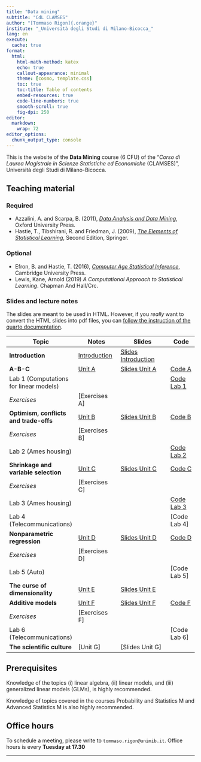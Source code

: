 ```yaml
---
title: "Data mining"
subtitle: "CdL CLAMSES"
author: "[Tommaso Rigon]{.orange}"
institute: "_Università degli Studi di Milano-Bicocca_"
lang: en
execute:
  cache: true
format:
  html:
    html-math-method: katex
    echo: true
    callout-appearance: minimal
    theme: [cosmo, template.css]
    toc: true
    toc-title: Table of contents
    embed-resources: true
    code-line-numbers: true
    smooth-scroll: true
    fig-dpi: 250
editor: 
  markdown: 
    wrap: 72
editor_options: 
  chunk_output_type: console
---
```


This is the website of the **Data Mining** course (6 CFU) of the "*Corso
di Laurea Magistrale in Scienze Statistiche ed Economiche* (CLAMSES)",
Università degli Studi di Milano-Bicocca.

## Teaching material

### Required

-   Azzalini, A. and Scarpa, B. (2011), [*Data Analysis and Data
    Mining*](http://azzalini.stat.unipd.it/Book-DM/), Oxford University
    Press.
-   Hastie, T., Tibshirani, R. and Friedman, J. (2009), [*The Elements
    of Statistical Learning*](https://hastie.su.domains/ElemStatLearn/),
    Second Edition, Springer.

### Optional

-   Efron, B. and Hastie, T. (2016), [*Computer Age Statistical
    Inference*](https://hastie.su.domains/CASI/), Cambridge University
    Press.
-   Lewis, Kane, Arnold (2019) *A Computational Approach to Statistical
    Learning*. Chapman And Hall/Crc.

### Slides and lecture notes

The slides are meant to be used in HTML. However, if you *really* want
to convert the HTML slides into pdf files, you can [follow the
instruction of the quarto
documentation](https://quarto.org/docs/presentations/revealjs/presenting.html#print-to-pdf).

| Topic                                  | Notes                                | Slides                                             | Code                      |
|----------------------------------------|--------------------------------------|----------------------------------------------------|---------------------------|
| **Introduction**                       | [Introduction](slides/un_intro.html) | [Slides Introduction](slides/un_intro_slides.html) |                           |
| **A-B-C**                              | [Unit A](slides/un_A.html)           | [Slides Unit A](slides/un_A_slides.html)           | [Code A](code/un_A.R)     |
| Lab 1 (Computations for linear models) |                                      |                                                    | [Code Lab 1](code/lab1.R) |
| *Exercises*                            | \[Exercises A\]                      |                                                    |                           |
| **Optimism, conflicts and trade-offs** | [Unit B](slides/un_B.html)           | [Slides Unit B](slides/un_B_slides.html)           | [Code B](code/un_B.R)     |
| *Exercises*                            | \[Exercises B\]                      |                                                    |                           |
| Lab 2 (Ames housing)                   |                                      |                                                    | [Code Lab 2](code/lab2.R) |
| **Shrinkage and variable selection**   | [Unit C](slides/un_C.html)           | [Slides Unit C](slides/un_C_slides.html)           | [Code C](code/un_C.R)     |
| *Exercises*                            | \[Exercises C\]                      |                                                    |                           |
| Lab 3 (Ames housing)                   |                                      |                                                    | [Code Lab 3](code/lab3.R) |
| Lab 4 (Telecommunications)                                 |                                      |                                                    | \[Code Lab 4\]            |
| **Nonparametric regression**           | [Unit D](slides/un_D.html)           | [Slides Unit D](slides/un_D_slides.html)           | [Code D](code/un_D.R)     |
| *Exercises*                            | \[Exercises D\]                      |                                                    |                           |
| Lab 5 (Auto)                                 |                                      |                                                    | \[Code Lab 5\]            |
| **The curse of dimensionality**        | [Unit E](slides/un_E.html)           | [Slides Unit E](slides/un_E_slides.html)           |                           |
| **Additive models**                    | [Unit F](slides/un_F.html)           | [Slides Unit F](slides/un_F_slides.html)           | [Code F](code/un_F.R)     |
| *Exercises*                            | \[Exercises F\]                      |                                                    |                           |
| Lab 6 (Telecommunications)                                  |                                      |                                                    | \[Code Lab 6\]            |
| **The scientific culture**             | \[Unit G\]                           | \[Slides Unit G\]                                  |                           |

## Prerequisites

Knowledge of the topics (i) linear algebra, (ii) linear models, and
(iii) generalized linear models (GLMs), is highly recommended.

Knowledge of topics covered in the courses Probability and Statistics M
and Advanced Statistics M is also highly recommended.

## Office hours

To schedule a meeting, please write to `tommaso.rigon@unimib.it`. Office
hours is every **Tuesday at 17.30**

------------------------------------------------------------------------
